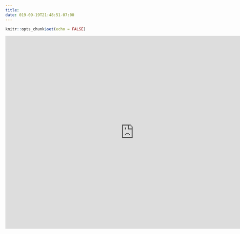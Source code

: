 ```yaml
---
title: 
date: 019-09-19T21:48:51-07:00
---
```



```r
knitr::opts_chunk$set(echo = FALSE)
```


<!-- Embed the app in a blogdown post -->
<!-- Once created and deployed, I simply embed my shiny app in my Rmarkdown file with a little html <iframe src="myurl"> </iframe> -->

<iframe width="800" height="600" scrolling="no" frameborder="no"  src="https://lugoga.github.io/interactive-margs/"> </iframe>



